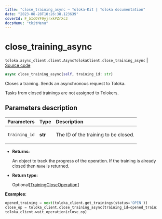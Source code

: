 ```yaml
---
title: "close_training_async — Toloka-Kit | Toloka documentation"
date: "2023-08-28T10:26:38.123639"
coverId: F_bIcOYF9yjrxkPZrXc3
docsMenu: "tkitMenu"
---
```


# close_training_async

`toloka.async_client.client.AsyncTolokaClient.close_training_async` | [Source code](https://github.com/Toloka/toloka-kit/blob/v1.2.1/src/async_client/client.py#L0)

```python
async close_training_async(self, training_id: str)
```

Closes a training. Sends an asynchronous request to Toloka.

Tasks from closed trainings are not assigned to Tolokers.

## Parameters description

| Parameters | Type | Description |
| :----------| :----| :-----------|
`training_id`|**str**|<p>The ID of the training to be closed.</p>

* **Returns:**

  An object to track the progress of the operation. If the training is already closed then `None` is returned.

* **Return type:**

  Optional\[[TrainingCloseOperation](/docs/toloka-kit/reference/toloka.client.operations.TrainingCloseOperation)\]

**Examples:**

```python
opened_training = next(toloka_client.get_trainings(status='OPEN'))
close_op = toloka_client.close_training_async(training_id=opened_training.id)
toloka_client.wait_operation(close_op)
```